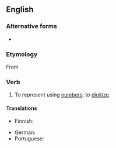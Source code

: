 ==English==

===Alternative forms===
* {{l|en|numericise}}

===Etymology===
From {{suffix|numeric|ize|lang=en}}

===Verb===
{{en-verb|numericiz}}

# {{label|en|rare}} To represent using [[number]]s; to [[digitize]].

====Translations====
{{trans-top|represent using numbers}}
* Finnish: {{t|fi|numeeristaa}}
{{trans-mid}}
* German: {{t+|de|beziffern}}
* Portuguese: {{t|pt|numerizar}}
{{trans-bottom}}